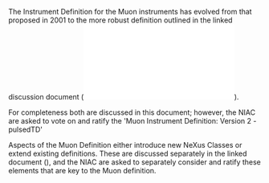 The Instrument Definition for the Muon instruments has evolved from that proposed in 2001 to the more robust definition outlined in the linked discussion document ([[File:Muon_V2R7.pdf]]).

For completeness both are discussed in this document; however, the NIAC are asked to vote on and ratify the 'Muon Instrument Definition: Version 2 - pulsedTD'

Aspects of the Muon Definition either introduce new NeXus Classes or extend existing definitions. These are discussed separately in the linked document (), and the NIAC are asked to separately consider and ratify these elements that are key to the Muon definition.